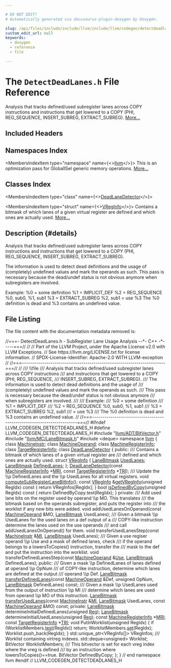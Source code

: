 ```yaml
---

# DO NOT EDIT!
# Automatically generated via docusaurus-plugin-doxygen by Doxygen.

slug: /api/files/include/include/llvm/include/llvm/codegen/detectdeadlanes-h
custom_edit_url: null
keywords:
  - doxygen
  - reference
  - file

---
```





# The `DetectDeadLanes.h` File Reference

<DoxygenPage pluginConfig={pluginConfig}>

Analysis that tracks defined/used subregister lanes across COPY instructions and instructions that get lowered to a COPY (PHI, REG&#95;SEQUENCE, INSERT&#95;SUBREG, EXTRACT&#95;SUBREG). <a href="#details">More...</a>

## Included Headers

<IncludesList>
<IncludesListItem
  filePath="llvm/ADT/BitVector.h"
  permalink="/docs/api/files/include/include/llvm/include/llvm/adt/bitvector-h"
  isLocal="true" />
<IncludesListItem
  filePath="llvm/MC/LaneBitmask.h"
  permalink="/docs/api/files/include/include/llvm/include/llvm/mc/lanebitmask-h"
  isLocal="true" />
<IncludesListItem
  filePath="deque"
  permalink=""
  isLocal="false" />
</IncludesList>

## Namespaces Index

<MembersIndex>

<MembersIndexItem
  type="namespace"
  name={<><a href="/docs/api/namespaces/llvm">llvm</a></>}>
This is an optimization pass for GlobalISel generic memory operations. <a href="/docs/api/namespaces/llvm/#details">More...</a>
</MembersIndexItem>

</MembersIndex>

## Classes Index

<MembersIndex>

<MembersIndexItem
  type="class"
  name={<><a href="/docs/api/classes/llvm/deadlanedetector">DeadLaneDetector</a></>}>
</MembersIndexItem>

<MembersIndexItem
  type="struct"
  name={<><a href="/docs/api/structs/llvm/deadlanedetector/vreginfo">VRegInfo</a></>}>
Contains a bitmask of which lanes of a given virtual register are defined and which ones are actually used. <a href="/docs/api/structs/llvm/deadlanedetector/vreginfo/#details">More...</a>
</MembersIndexItem>

</MembersIndex>

## Description {#details}

Analysis that tracks defined/used subregister lanes across COPY instructions and instructions that get lowered to a COPY (PHI, REG&#95;SEQUENCE, INSERT&#95;SUBREG, EXTRACT&#95;SUBREG).

The information is used to detect dead definitions and the usage of (completely) undefined values and mark the operands as such. This pass is necessary because the dead/undef status is not obvious anymore when subregisters are involved.

Example: %0 = some definition %1 = IMPLICIT&#95;DEF %2 = REG&#95;SEQUENCE %0, sub0, %1, sub1 %3 = EXTRACT&#95;SUBREG %2, sub1 = use %3 The %0 definition is dead and %3 contains an undefined value.

## File Listing

The file content with the documentation metadata removed is:

<ProgramListing>

<Link id="l00001" /><CodeLine lineNumber="1"><span class="doxyHighlightComment">//===- DetectDeadLanes.h - SubRegister Lane Usage Analysis --&#42;- C++ -&#42;-----===//</span></CodeLine>
<Link id="l00002" /><CodeLine lineNumber="2"><span class="doxyHighlightComment">//</span></CodeLine>
<Link id="l00003" /><CodeLine lineNumber="3"><span class="doxyHighlightComment">// Part of the LLVM Project, under the Apache License v2.0 with LLVM Exceptions.</span></CodeLine>
<Link id="l00004" /><CodeLine lineNumber="4"><span class="doxyHighlightComment">// See https://llvm.org/LICENSE.txt for license information.</span></CodeLine>
<Link id="l00005" /><CodeLine lineNumber="5"><span class="doxyHighlightComment">// SPDX-License-Identifier: Apache-2.0 WITH LLVM-exception</span></CodeLine>
<Link id="l00006" /><CodeLine lineNumber="6"><span class="doxyHighlightComment">//</span></CodeLine>
<Link id="l00007" /><CodeLine lineNumber="7"><span class="doxyHighlightComment">//===----------------------------------------------------------------------===//</span></CodeLine>
<Link id="l00008" /><CodeLine lineNumber="8"><span class="doxyHighlightComment">//</span></CodeLine>
<Link id="l00009" /><CodeLine lineNumber="9"><span class="doxyHighlightComment">/// \\file</span></CodeLine>
<Link id="l00010" /><CodeLine lineNumber="10"><span class="doxyHighlightComment">/// Analysis that tracks defined/used subregister lanes across COPY instructions</span></CodeLine>
<Link id="l00011" /><CodeLine lineNumber="11"><span class="doxyHighlightComment">/// and instructions that get lowered to a COPY (PHI, REG&#95;SEQUENCE,</span></CodeLine>
<Link id="l00012" /><CodeLine lineNumber="12"><span class="doxyHighlightComment">/// INSERT&#95;SUBREG, EXTRACT&#95;SUBREG).</span></CodeLine>
<Link id="l00013" /><CodeLine lineNumber="13"><span class="doxyHighlightComment">/// The information is used to detect dead definitions and the usage of</span></CodeLine>
<Link id="l00014" /><CodeLine lineNumber="14"><span class="doxyHighlightComment">/// (completely) undefined values and mark the operands as such.</span></CodeLine>
<Link id="l00015" /><CodeLine lineNumber="15"><span class="doxyHighlightComment">/// This pass is necessary because the dead/undef status is not obvious anymore</span></CodeLine>
<Link id="l00016" /><CodeLine lineNumber="16"><span class="doxyHighlightComment">/// when subregisters are involved.</span></CodeLine>
<Link id="l00017" /><CodeLine lineNumber="17"><span class="doxyHighlightComment">///</span></CodeLine>
<Link id="l00018" /><CodeLine lineNumber="18"><span class="doxyHighlightComment">/// Example:</span></CodeLine>
<Link id="l00019" /><CodeLine lineNumber="19"><span class="doxyHighlightComment">///    %0 = some definition</span></CodeLine>
<Link id="l00020" /><CodeLine lineNumber="20"><span class="doxyHighlightComment">///    %1 = IMPLICIT&#95;DEF</span></CodeLine>
<Link id="l00021" /><CodeLine lineNumber="21"><span class="doxyHighlightComment">///    %2 = REG&#95;SEQUENCE %0, sub0, %1, sub1</span></CodeLine>
<Link id="l00022" /><CodeLine lineNumber="22"><span class="doxyHighlightComment">///    %3 = EXTRACT&#95;SUBREG %2, sub1</span></CodeLine>
<Link id="l00023" /><CodeLine lineNumber="23"><span class="doxyHighlightComment">///       = use %3</span></CodeLine>
<Link id="l00024" /><CodeLine lineNumber="24"><span class="doxyHighlightComment">/// The %0 definition is dead and %3 contains an undefined value.</span></CodeLine>
<Link id="l00025" /><CodeLine lineNumber="25"><span class="doxyHighlightComment">//</span></CodeLine>
<Link id="l00026" /><CodeLine lineNumber="26"><span class="doxyHighlightComment">//===----------------------------------------------------------------------===//</span></CodeLine>
<Link id="l00027" /><CodeLine lineNumber="27"></CodeLine>
<Link id="l00028" /><CodeLine lineNumber="28"><span class="doxyHighlightPreprocessor">#ifndef LLVM&#95;CODEGEN&#95;DETECTDEADLANES&#95;H</span></CodeLine>
<Link id="l00029" /><CodeLine lineNumber="29"><span class="doxyHighlightPreprocessor">#define LLVM&#95;CODEGEN&#95;DETECTDEADLANES&#95;H</span></CodeLine>
<Link id="l00030" /><CodeLine lineNumber="30"></CodeLine>
<Link id="l00031" /><CodeLine lineNumber="31"><span class="doxyHighlightPreprocessor">#include &quot;<a href="/docs/api/files/include/include/llvm/include/llvm/adt/bitvector-h">llvm/ADT/BitVector.h</a>&quot;</span></CodeLine>
<Link id="l00032" /><CodeLine lineNumber="32"><span class="doxyHighlightPreprocessor">#include &quot;<a href="/docs/api/files/include/include/llvm/include/llvm/mc/lanebitmask-h">llvm/MC/LaneBitmask.h</a>&quot;</span></CodeLine>
<Link id="l00033" /><CodeLine lineNumber="33"><span class="doxyHighlightPreprocessor">#include &lt;deque&gt;</span></CodeLine>
<Link id="l00034" /><CodeLine lineNumber="34"></CodeLine>
<Link id="l00035" /><CodeLine lineNumber="35"><span class="doxyHighlightKeyword">namespace </span><span class="doxyHighlight"><a href="/docs/api/namespaces/llvm">llvm</a> &#123;</span></CodeLine>
<Link id="l00036" /><CodeLine lineNumber="36"></CodeLine>
<Link id="l00037" /><CodeLine lineNumber="37"><span class="doxyHighlightKeyword">class </span><span class="doxyHighlight"><a href="/docs/api/classes/llvm/machineinstr">MachineInstr</a>;</span></CodeLine>
<Link id="l00038" /><CodeLine lineNumber="38"><span class="doxyHighlightKeyword">class </span><span class="doxyHighlight"><a href="/docs/api/classes/llvm/machineoperand">MachineOperand</a>;</span></CodeLine>
<Link id="l00039" /><CodeLine lineNumber="39"><span class="doxyHighlightKeyword">class </span><span class="doxyHighlight"><a href="/docs/api/classes/llvm/machineregisterinfo">MachineRegisterInfo</a>;</span></CodeLine>
<Link id="l00040" /><CodeLine lineNumber="40"><span class="doxyHighlightKeyword">class </span><span class="doxyHighlight"><a href="/docs/api/classes/llvm/targetregisterinfo">TargetRegisterInfo</a>;</span></CodeLine>
<Link id="l00041" /><CodeLine lineNumber="41"></CodeLine>
<Link id="l00042" /><CodeLine lineNumber="42" lineLink="/docs/api/classes/llvm/deadlanedetector"><span class="doxyHighlightKeyword">class </span><span class="doxyHighlight"><a href="/docs/api/classes/llvm/deadlanedetector/#a56ad46a86e98bacc679085d4dde19c09">DeadLaneDetector</a> &#123;</span></CodeLine>
<Link id="l00043" /><CodeLine lineNumber="43"><span class="doxyHighlightKeyword">public</span><span class="doxyHighlight">:</span></CodeLine>
<Link id="l00044" /><CodeLine lineNumber="44"><span class="doxyHighlightComment">  /// Contains a bitmask of which lanes of a given virtual register are</span></CodeLine>
<Link id="l00045" /><CodeLine lineNumber="45"><span class="doxyHighlightComment">  /// defined and which ones are actually used.</span></CodeLine>
<Link id="l00046" /><CodeLine lineNumber="46" lineLink="/docs/api/structs/llvm/deadlanedetector/vreginfo"><span class="doxyHighlight">  </span><span class="doxyHighlightKeyword">struct </span><span class="doxyHighlight"><a href="/docs/api/structs/llvm/deadlanedetector/vreginfo">VRegInfo</a> &#123;</span></CodeLine>
<Link id="l00047" /><CodeLine lineNumber="47" lineLink="/docs/api/structs/llvm/deadlanedetector/vreginfo/#a27d43e7f2ca86bb62e324607b883ff83"><span class="doxyHighlight">    <a href="/docs/api/structs/llvm/lanebitmask">LaneBitmask</a> <a href="/docs/api/structs/llvm/deadlanedetector/vreginfo/#a27d43e7f2ca86bb62e324607b883ff83">UsedLanes</a>;</span></CodeLine>
<Link id="l00048" /><CodeLine lineNumber="48" lineLink="/docs/api/structs/llvm/deadlanedetector/vreginfo/#ab5cc16c5db0dad4323f6fe4f60d7eb86"><span class="doxyHighlight">    <a href="/docs/api/structs/llvm/lanebitmask">LaneBitmask</a> <a href="/docs/api/structs/llvm/deadlanedetector/vreginfo/#ab5cc16c5db0dad4323f6fe4f60d7eb86">DefinedLanes</a>;</span></CodeLine>
<Link id="l00049" /><CodeLine lineNumber="49"><span class="doxyHighlight">  &#125;;</span></CodeLine>
<Link id="l00050" /><CodeLine lineNumber="50"></CodeLine>
<Link id="l00051" /><CodeLine lineNumber="51"><span class="doxyHighlight">  <a href="/docs/api/classes/llvm/deadlanedetector/#a56ad46a86e98bacc679085d4dde19c09">DeadLaneDetector</a>(</span><span class="doxyHighlightKeyword">const</span><span class="doxyHighlight"> <a href="/docs/api/classes/llvm/machineregisterinfo">MachineRegisterInfo</a> &#42;<a href="/docs/api/files/lib/lib/target/lib/target/aarch64/aarch64advsimdscalarpass-cpp/#aacd2ab195054a3e6a74bfbb9d5d571c8">MRI</a>,</span></CodeLine>
<Link id="l00052" /><CodeLine lineNumber="52"><span class="doxyHighlight">                   </span><span class="doxyHighlightKeyword">const</span><span class="doxyHighlight"> <a href="/docs/api/classes/llvm/targetregisterinfo">TargetRegisterInfo</a> &#42;<a href="/docs/api/files/lib/lib/codegen/machinesink-cpp/#a0f36ed1bc17fc1aa97fe291c439a0698">TRI</a>);</span></CodeLine>
<Link id="l00053" /><CodeLine lineNumber="53"></CodeLine>
<Link id="l00054" /><CodeLine lineNumber="54"><span class="doxyHighlightComment">  /// Update the \\p DefinedLanes and the \\p UsedLanes for all virtual registers.</span></CodeLine>
<Link id="l00055" /><CodeLine lineNumber="55"><span class="doxyHighlight">  </span><span class="doxyHighlightKeywordType">void</span><span class="doxyHighlight"> <a href="/docs/api/classes/llvm/deadlanedetector/#a1a88b4246b710c6aa48b42fe8c912fd3">computeSubRegisterLaneBitInfo</a>();</span></CodeLine>
<Link id="l00056" /><CodeLine lineNumber="56"></CodeLine>
<Link id="l00057" /><CodeLine lineNumber="57" lineLink="/docs/api/classes/llvm/deadlanedetector/#ad455392b3cc88b5fd25c9169bac734cc"><span class="doxyHighlight">  </span><span class="doxyHighlightKeyword">const</span><span class="doxyHighlight"> <a href="/docs/api/structs/llvm/deadlanedetector/vreginfo">VRegInfo</a> &amp;<a href="/docs/api/classes/llvm/deadlanedetector/#ad455392b3cc88b5fd25c9169bac734cc">getVRegInfo</a>(</span><span class="doxyHighlightKeywordType">unsigned</span><span class="doxyHighlight"> RegIdx)</span><span class="doxyHighlightKeyword"> const </span><span class="doxyHighlight">&#123;</span></CodeLine>
<Link id="l00058" /><CodeLine lineNumber="58"><span class="doxyHighlight">    </span><span class="doxyHighlightKeywordFlow">return</span><span class="doxyHighlight"> VRegInfos&#91;RegIdx&#93;;</span></CodeLine>
<Link id="l00059" /><CodeLine lineNumber="59"><span class="doxyHighlight">  &#125;</span></CodeLine>
<Link id="l00060" /><CodeLine lineNumber="60"></CodeLine>
<Link id="l00061" /><CodeLine lineNumber="61" lineLink="/docs/api/classes/llvm/deadlanedetector/#a9ec138de3b8b6deaf4b31745f3019339"><span class="doxyHighlight">  </span><span class="doxyHighlightKeywordType">bool</span><span class="doxyHighlight"> <a href="/docs/api/classes/llvm/deadlanedetector/#a9ec138de3b8b6deaf4b31745f3019339">isDefinedByCopy</a>(</span><span class="doxyHighlightKeywordType">unsigned</span><span class="doxyHighlight"> RegIdx)</span><span class="doxyHighlightKeyword"> const </span><span class="doxyHighlight">&#123;</span></CodeLine>
<Link id="l00062" /><CodeLine lineNumber="62"><span class="doxyHighlight">    </span><span class="doxyHighlightKeywordFlow">return</span><span class="doxyHighlight"> DefinedByCopy.test(RegIdx);</span></CodeLine>
<Link id="l00063" /><CodeLine lineNumber="63"><span class="doxyHighlight">  &#125;</span></CodeLine>
<Link id="l00064" /><CodeLine lineNumber="64"></CodeLine>
<Link id="l00065" /><CodeLine lineNumber="65"><span class="doxyHighlightKeyword">private</span><span class="doxyHighlight">:</span></CodeLine>
<Link id="l00066" /><CodeLine lineNumber="66"><span class="doxyHighlightComment">  /// Add used lane bits on the register used by operand \\p MO. This translates</span></CodeLine>
<Link id="l00067" /><CodeLine lineNumber="67"><span class="doxyHighlightComment">  /// the bitmask based on the operands subregister, and puts the register into</span></CodeLine>
<Link id="l00068" /><CodeLine lineNumber="68"><span class="doxyHighlightComment">  /// the worklist if any new bits were added.</span></CodeLine>
<Link id="l00069" /><CodeLine lineNumber="69"><span class="doxyHighlight">  </span><span class="doxyHighlightKeywordType">void</span><span class="doxyHighlight"> addUsedLanesOnOperand(</span><span class="doxyHighlightKeyword">const</span><span class="doxyHighlight"> <a href="/docs/api/classes/llvm/machineoperand">MachineOperand</a> &amp;MO, <a href="/docs/api/structs/llvm/lanebitmask">LaneBitmask</a> UsedLanes);</span></CodeLine>
<Link id="l00070" /><CodeLine lineNumber="70"></CodeLine>
<Link id="l00071" /><CodeLine lineNumber="71"><span class="doxyHighlightComment">  /// Given a bitmask \\p UsedLanes for the used lanes on a def output of a</span></CodeLine>
<Link id="l00072" /><CodeLine lineNumber="72"><span class="doxyHighlightComment">  /// COPY-like instruction determine the lanes used on the use operands</span></CodeLine>
<Link id="l00073" /><CodeLine lineNumber="73"><span class="doxyHighlightComment">  /// and call addUsedLanesOnOperand() for them.</span></CodeLine>
<Link id="l00074" /><CodeLine lineNumber="74"><span class="doxyHighlight">  </span><span class="doxyHighlightKeywordType">void</span><span class="doxyHighlight"> transferUsedLanesStep(</span><span class="doxyHighlightKeyword">const</span><span class="doxyHighlight"> <a href="/docs/api/classes/llvm/machineinstr">MachineInstr</a> &amp;<a href="/docs/api/files/lib/lib/codegen/lib/codegen/globalisel/irtranslator-cpp/#abe44dfdea65b4f7e11e0a608ab708b76">MI</a>, <a href="/docs/api/structs/llvm/lanebitmask">LaneBitmask</a> UsedLanes);</span></CodeLine>
<Link id="l00075" /><CodeLine lineNumber="75"></CodeLine>
<Link id="l00076" /><CodeLine lineNumber="76"><span class="doxyHighlightComment">  /// Given a use regiser operand \\p Use and a mask of defined lanes, check</span></CodeLine>
<Link id="l00077" /><CodeLine lineNumber="77"><span class="doxyHighlightComment">  /// if the operand belongs to a lowersToCopies() instruction, transfer the</span></CodeLine>
<Link id="l00078" /><CodeLine lineNumber="78"><span class="doxyHighlightComment">  /// mask to the def and put the instruction into the worklist.</span></CodeLine>
<Link id="l00079" /><CodeLine lineNumber="79"><span class="doxyHighlight">  </span><span class="doxyHighlightKeywordType">void</span><span class="doxyHighlight"> transferDefinedLanesStep(</span><span class="doxyHighlightKeyword">const</span><span class="doxyHighlight"> <a href="/docs/api/classes/llvm/machineoperand">MachineOperand</a> &amp;<a href="/docs/api/classes/llvm/use">Use</a>,</span></CodeLine>
<Link id="l00080" /><CodeLine lineNumber="80"><span class="doxyHighlight">                                <a href="/docs/api/structs/llvm/lanebitmask">LaneBitmask</a> DefinedLanes);</span></CodeLine>
<Link id="l00081" /><CodeLine lineNumber="81"></CodeLine>
<Link id="l00082" /><CodeLine lineNumber="82"><span class="doxyHighlightKeyword">public</span><span class="doxyHighlight">:</span></CodeLine>
<Link id="l00083" /><CodeLine lineNumber="83"><span class="doxyHighlightComment">  /// Given a mask \\p DefinedLanes of lanes defined at operand \\p OpNum</span></CodeLine>
<Link id="l00084" /><CodeLine lineNumber="84"><span class="doxyHighlightComment">  /// of COPY-like instruction, determine which lanes are defined at the output</span></CodeLine>
<Link id="l00085" /><CodeLine lineNumber="85"><span class="doxyHighlightComment">  /// operand \\p Def.</span></CodeLine>
<Link id="l00086" /><CodeLine lineNumber="86"><span class="doxyHighlight">  <a href="/docs/api/structs/llvm/lanebitmask">LaneBitmask</a> <a href="/docs/api/classes/llvm/deadlanedetector/#aa77e90c3a572d0523249dc6b27e6f10a">transferDefinedLanes</a>(</span><span class="doxyHighlightKeyword">const</span><span class="doxyHighlight"> <a href="/docs/api/classes/llvm/machineoperand">MachineOperand</a> &amp;Def, </span><span class="doxyHighlightKeywordType">unsigned</span><span class="doxyHighlight"> OpNum,</span></CodeLine>
<Link id="l00087" /><CodeLine lineNumber="87"><span class="doxyHighlight">                                   <a href="/docs/api/structs/llvm/lanebitmask">LaneBitmask</a> DefinedLanes) </span><span class="doxyHighlightKeyword">const</span><span class="doxyHighlight">;</span></CodeLine>
<Link id="l00088" /><CodeLine lineNumber="88"></CodeLine>
<Link id="l00089" /><CodeLine lineNumber="89"><span class="doxyHighlightComment">  /// Given a mask \\p UsedLanes used from the output of instruction \\p MI</span></CodeLine>
<Link id="l00090" /><CodeLine lineNumber="90"><span class="doxyHighlightComment">  /// determine which lanes are used from operand \\p MO of this instruction.</span></CodeLine>
<Link id="l00091" /><CodeLine lineNumber="91"><span class="doxyHighlight">  <a href="/docs/api/structs/llvm/lanebitmask">LaneBitmask</a> <a href="/docs/api/classes/llvm/deadlanedetector/#a0507a9e0fb3ad8b5cbe21a6f19c8714c">transferUsedLanes</a>(</span><span class="doxyHighlightKeyword">const</span><span class="doxyHighlight"> <a href="/docs/api/classes/llvm/machineinstr">MachineInstr</a> &amp;<a href="/docs/api/files/lib/lib/codegen/lib/codegen/globalisel/irtranslator-cpp/#abe44dfdea65b4f7e11e0a608ab708b76">MI</a>, <a href="/docs/api/structs/llvm/lanebitmask">LaneBitmask</a> UsedLanes,</span></CodeLine>
<Link id="l00092" /><CodeLine lineNumber="92"><span class="doxyHighlight">                                </span><span class="doxyHighlightKeyword">const</span><span class="doxyHighlight"> <a href="/docs/api/classes/llvm/machineoperand">MachineOperand</a> &amp;MO) </span><span class="doxyHighlightKeyword">const</span><span class="doxyHighlight">;</span></CodeLine>
<Link id="l00093" /><CodeLine lineNumber="93"></CodeLine>
<Link id="l00094" /><CodeLine lineNumber="94"><span class="doxyHighlightKeyword">private</span><span class="doxyHighlight">:</span></CodeLine>
<Link id="l00095" /><CodeLine lineNumber="95"><span class="doxyHighlight">  <a href="/docs/api/structs/llvm/lanebitmask">LaneBitmask</a> determineInitialDefinedLanes(</span><span class="doxyHighlightKeywordType">unsigned</span><span class="doxyHighlight"> <a href="/docs/api/files/lib/lib/codegen/machinesink-cpp/#a359e1ff26f6d466d927a61aae45b05c3">Reg</a>);</span></CodeLine>
<Link id="l00096" /><CodeLine lineNumber="96"><span class="doxyHighlight">  <a href="/docs/api/structs/llvm/lanebitmask">LaneBitmask</a> determineInitialUsedLanes(</span><span class="doxyHighlightKeywordType">unsigned</span><span class="doxyHighlight"> <a href="/docs/api/files/lib/lib/codegen/machinesink-cpp/#a359e1ff26f6d466d927a61aae45b05c3">Reg</a>);</span></CodeLine>
<Link id="l00097" /><CodeLine lineNumber="97"></CodeLine>
<Link id="l00098" /><CodeLine lineNumber="98"><span class="doxyHighlight">  </span><span class="doxyHighlightKeyword">const</span><span class="doxyHighlight"> <a href="/docs/api/classes/llvm/machineregisterinfo">MachineRegisterInfo</a> &#42;<a href="/docs/api/files/lib/lib/target/lib/target/aarch64/aarch64advsimdscalarpass-cpp/#aacd2ab195054a3e6a74bfbb9d5d571c8">MRI</a>;</span></CodeLine>
<Link id="l00099" /><CodeLine lineNumber="99"><span class="doxyHighlight">  </span><span class="doxyHighlightKeyword">const</span><span class="doxyHighlight"> <a href="/docs/api/classes/llvm/targetregisterinfo">TargetRegisterInfo</a> &#42;<a href="/docs/api/files/lib/lib/codegen/machinesink-cpp/#a0f36ed1bc17fc1aa97fe291c439a0698">TRI</a>;</span></CodeLine>
<Link id="l00100" /><CodeLine lineNumber="100"></CodeLine>
<Link id="l00101" /><CodeLine lineNumber="101"><span class="doxyHighlight">  </span><span class="doxyHighlightKeywordType">void</span><span class="doxyHighlight"> PutInWorklist(</span><span class="doxyHighlightKeywordType">unsigned</span><span class="doxyHighlight"> RegIdx) &#123;</span></CodeLine>
<Link id="l00102" /><CodeLine lineNumber="102"><span class="doxyHighlight">    </span><span class="doxyHighlightKeywordFlow">if</span><span class="doxyHighlight"> (WorklistMembers.<a href="/docs/api/classes/llvm/bitvector/#a15d63c566878e964c19139b2c76c0dab">test</a>(RegIdx))</span></CodeLine>
<Link id="l00103" /><CodeLine lineNumber="103"><span class="doxyHighlight">      </span><span class="doxyHighlightKeywordFlow">return</span><span class="doxyHighlight">;</span></CodeLine>
<Link id="l00104" /><CodeLine lineNumber="104"><span class="doxyHighlight">    WorklistMembers.<a href="/docs/api/classes/llvm/bitvector/#a62237ebe27691377a942abe7446332ec">set</a>(RegIdx);</span></CodeLine>
<Link id="l00105" /><CodeLine lineNumber="105"><span class="doxyHighlight">    Worklist.push&#95;back(RegIdx);</span></CodeLine>
<Link id="l00106" /><CodeLine lineNumber="106"><span class="doxyHighlight">  &#125;</span></CodeLine>
<Link id="l00107" /><CodeLine lineNumber="107"></CodeLine>
<Link id="l00108" /><CodeLine lineNumber="108"><span class="doxyHighlight">  std::unique&#95;ptr&lt;VRegInfo&#91;&#93;&gt; VRegInfos;</span></CodeLine>
<Link id="l00109" /><CodeLine lineNumber="109"><span class="doxyHighlightComment">  /// Worklist containing virtreg indexes.</span></CodeLine>
<Link id="l00110" /><CodeLine lineNumber="110"><span class="doxyHighlight">  std::deque&lt;unsigned&gt; Worklist;</span></CodeLine>
<Link id="l00111" /><CodeLine lineNumber="111"><span class="doxyHighlight">  BitVector WorklistMembers;</span></CodeLine>
<Link id="l00112" /><CodeLine lineNumber="112"><span class="doxyHighlightComment">  /// This bitvector is set for each vreg index where the vreg is defined</span></CodeLine>
<Link id="l00113" /><CodeLine lineNumber="113"><span class="doxyHighlightComment">  /// by an instruction where lowersToCopies()==true.</span></CodeLine>
<Link id="l00114" /><CodeLine lineNumber="114"><span class="doxyHighlight">  BitVector DefinedByCopy;</span></CodeLine>
<Link id="l00115" /><CodeLine lineNumber="115"><span class="doxyHighlight">&#125;;</span></CodeLine>
<Link id="l00116" /><CodeLine lineNumber="116"></CodeLine>
<Link id="l00117" /><CodeLine lineNumber="117"><span class="doxyHighlight">&#125; </span><span class="doxyHighlightComment">// end namespace llvm</span></CodeLine>
<Link id="l00118" /><CodeLine lineNumber="118"></CodeLine>
<Link id="l00119" /><CodeLine lineNumber="119"><span class="doxyHighlightPreprocessor">#endif </span><span class="doxyHighlightComment">// LLVM&#95;CODEGEN&#95;DETECTDEADLANES&#95;H</span></CodeLine>

</ProgramListing>


</DoxygenPage>
